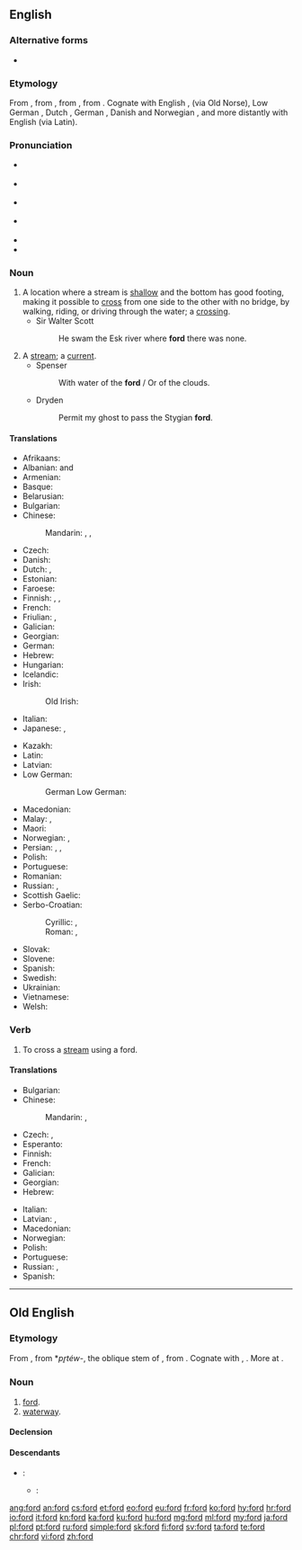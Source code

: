 {{also|Ford|FORD|-ford|förd}}
==English==
{{wikipedia|dab=ford (disambiguation)|ford}}

===Alternative forms===
* {{l|en|foorth}} {{qualifier|obsolete, ''{{defdate|14th century}}''}}

===Etymology===
From {{etyl|enm|en}}, from {{etyl|ang|en}} {{m|ang|ford}}, from {{etyl|gem-pro|en}} {{m|gem-pro|*furduz}}, from {{etyl|ine-pro|en}} {{m|ine-pro|*pértus||crossing}}. Cognate with English {{term|firth|lang=en}}, {{term|fjord|lang=en}} (via Old Norse), Low German {{m|nds|Föörd}}, Dutch {{m|nl|voord}}, German {{term|Furt|lang=de}}, Danish and Norwegian {{m|no|fjord}}, and more distantly with English {{term|port|lang=en}} (via Latin).

===Pronunciation===
* {{a|GenAm}} {{IPA|/fɔɹd/|lang=en}}
* {{a|RP}} {{IPA|/fɔːd/|lang=en}}
* {{a|rhotic|horse-hoarse}} {{IPA|/fo(ː)ɹd/|lang=en}}
* {{a|nonrhotic|horse-hoarse}} {{IPA|/foəd/|lang=en}}
* {{audio|en-us-ford.ogg|Audio (US)|lang=en}}
* {{rhymes|ɔː(ɹ)d|lang=en}}

===Noun===
{{en-noun}}

# A location where a stream is [[shallow]] and the bottom has good footing, making it possible to [[cross]] from one side to the other with no bridge, by walking, riding, or driving through the water; a [[crossing]].
#* Sir Walter Scott
#*: He swam the Esk river where '''ford''' there was none.
# A [[stream]]; a [[current]].
#* Spenser
#*: With water of the '''ford''' / Or of the clouds.
#* Dryden
#*: Permit my ghost to pass the Stygian '''ford'''.

====Translations====
{{trans-top|crossing}}
* Afrikaans: {{t|af|drif}}
* Albanian: {{t+|sq|va}} {{g|f}} and {{g|m}}
* Armenian: {{t+|hy|ծանծաղուտ|sc=Armn}}
* Basque: {{t|eu|ibi}}
* Belarusian: {{t|be|брод|m|tr=brod|sc=Cyrl}}
* Bulgarian: {{t|bg|брод|m|tr=brod|sc=Cyrl}}
* Chinese:
*: Mandarin: {{t+|cmn|淺灘|sc=Hani}}, {{t|cmn|浅滩|tr=qiǎntān|sc=Hani}}, {{t+|cmn|津|tr=jīn|sc=Hani}}
* Czech: {{t+|cs|brod|m}}
* Danish: {{t+|da|vadested|n}}
* Dutch: {{t+|nl|voorde|c}}, {{t|nl|doorwaardbare plaats|c}}
* Estonian: {{t+|et|koolmekoht}}
* Faroese: {{t|fo|vað|n}}
* Finnish: {{t+|fi|kahlaamo}}, {{t|fi|kahlauspaikka}}, {{t|fi|kahluupaikka}}
* French: {{t+|fr|gué|m}}
* Friulian: {{t|fur|vât|m}}, {{t|fur|vâd|m}}
* Galician: {{t+|gl|vao|m}}
* Georgian: {{t|ka|ფონი|sc=Geor}}
* German: {{t+|de|Furt|f}}
* Hebrew: {{t|he|מעבר|m|tr=maavár}}
* Hungarian: {{t+|hu|gázló}}
* Icelandic: {{t+|is|vað|n}}
* Irish: {{t|ga|áth|m}}
*: Old Irish: {{t|sga|áth|m}}
* Italian: {{t+|it|guado|m}}
* Japanese: {{t|ja|浅瀬|tr=あさせ, asase|sc=Jpan}}, {{t|ja|洗い越し|tr=あらいごし, araigoshi|sc=Jpan}}
{{trans-mid}}
* Kazakh: {{t|kk|өткел|sc=Cyrl}}
* Latin: {{t|la|vadum|n}}
* Latvian: {{t|lv|brasls|m}}
* Low German:
*: German Low German: {{t|nds-de|Föörd}}
* Macedonian: {{t|mk|брод|m|tr=brod|sc=Cyrl}}
* Malay: {{t|ms|tohor}}, {{t|ms|tohor sungai}}
* Maori: {{t|mi|kauranga}}
* Norwegian: {{t|no|vadeplass|m}}, {{t|no|vadested|n}}
* Persian: {{t+|fa|فرناد|tr=farnâd|sc=fa-Arab}}, {{t+|fa|پایاب|tr=pâyâb|sc=fa-Arab}}, {{t+|fa|گدار|tr=godâr|sc=fa-Arab}}
* Polish: {{t+|pl|bród|m}}
* Portuguese: {{t+|pt|vau}}
* Romanian: {{t+|ro|vad|n}}
* Russian: {{t+|ru|брод|m}}, {{t+|ru|перепра́ва|f}}
* Scottish Gaelic: {{t|gd|àth|m}}
* Serbo-Croatian:
*: Cyrillic: {{t|sh|брод|m|sc=Cyrl}}, {{t|sh|газ|m|sc=Cyrl}}
*: Roman: {{t+|sh|brod|m}}, {{t+|sh|gaz|m}}
* Slovak: {{t+|sk|brod|m}}
* Slovene: {{t|sl|brod|m}}
* Spanish: {{t+|es|vado|m}}
* Swedish: {{t+|sv|vadställe|n}}
* Ukrainian: {{t+|uk|брід|m|tr=brid|sc=Cyrl}}
* Vietnamese: {{t|vi|chỗ cạn}}
* Welsh: {{t|cy|rhyd|f}}
{{trans-bottom}}

===Verb===
{{en-verb}}

# To cross a [[stream]] using a ford.

====Translations====
{{trans-top|to cross a stream}}
* Bulgarian: {{t+|bg|прегазвам|sc=Cyrl}}
* Chinese:
*: Mandarin: {{t+|cmn|涉過|sc=Hani}}, {{t|cmn|涉过|tr=shèguò|sc=Hani}}
* Czech: {{t|cs|brodit}}, {{t|cs|přebrodit}}
* Esperanto: {{t|eo|travadi}}
* Finnish: {{t|fi|kahlata}}
* French: {{t|fr|[[passer]] à gué}}
* Galician: {{t+|gl|vadear}}
* Georgian: {{t|ka|ფონზე გასვლა|sc=Geor}}
* Hebrew: {{t|he|לעבור|tr=laavór}}
{{trans-mid}}
* Italian: {{t+|it|guadare}}
* Latvian: {{t|lv|brist}}, {{t|lv|pārbrist}}
* Macedonian: {{t|mk|бро́ди|sc=Cyrl}}
* Norwegian: {{t|no|vade}}
* Polish: {{t+|pl|przeprawić}}
* Portuguese: {{t|pt|vadear}}
* Russian: {{t|ru|[[переходи́ть]] [[вброд]]|impf}}, {{t|ru|[[перейти́]] [[вброд]]|pf}}
* Spanish: {{t+|es|vadear}}
{{trans-bottom}}

----

==Old English==

===Etymology===
From {{inh|ang|gem-pro|*furduz||crossing, ford}}, from {{etyl|ine-pro|ang}} *''pr̥téw-'', the oblique stem of {{etyl|ine-pro|ang}} {{m|ine-pro|*pértus}}, from {{m|ine-pro|*per-||to ferry, put across}}. Cognate with {{etyl|osx|-}} {{term|ford||ford|lang=osx}}, {{etyl|goh|-}} {{m|goh|furt}}. More at {{l|en|fare}}.

===Noun===
{{ang-noun|m}}

# [[#English|ford]].
# [[waterway]].

====Declension====
{{ang-decl-noun-u-m|ford}}

====Descendants====
* {{etyl|enm|-}}: {{l|enm|ford}}
** {{etyl|en|-}}: {{l|en|ford}}

[[ang:ford]]
[[an:ford]]
[[cs:ford]]
[[et:ford]]
[[eo:ford]]
[[eu:ford]]
[[fr:ford]]
[[ko:ford]]
[[hy:ford]]
[[hr:ford]]
[[io:ford]]
[[it:ford]]
[[kn:ford]]
[[ka:ford]]
[[ku:ford]]
[[hu:ford]]
[[mg:ford]]
[[ml:ford]]
[[my:ford]]
[[ja:ford]]
[[pl:ford]]
[[pt:ford]]
[[ru:ford]]
[[simple:ford]]
[[sk:ford]]
[[fi:ford]]
[[sv:ford]]
[[ta:ford]]
[[te:ford]]
[[chr:ford]]
[[vi:ford]]
[[zh:ford]]
